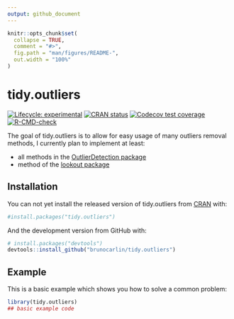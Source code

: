 ```yaml
---
output: github_document
---
```


<!-- README.md is generated from README.Rmd. Please edit that file -->

```r
knitr::opts_chunk$set(
  collapse = TRUE,
  comment = "#>",
  fig.path = "man/figures/README-",
  out.width = "100%"
)
```

# tidy.outliers

<!-- badges: start -->
[![Lifecycle: experimental](https://img.shields.io/badge/lifecycle-experimental-orange.svg)](https://www.tidyverse.org/lifecycle/#experimental)
[![CRAN status](https://www.r-pkg.org/badges/version/tidy.outliers)](https://CRAN.R-project.org/package=tidy.outliers)
[![Codecov test coverage](https://codecov.io/gh/brunocarlin/tidy.outliers/branch/master/graph/badge.svg)](https://codecov.io/gh/brunocarlin/tidy.outliers?branch=master)
[![R-CMD-check](https://github.com/brunocarlin/tidy.outliers/workflows/R-CMD-check/badge.svg)](https://github.com/brunocarlin/tidy.outliers/actions)
<!-- badges: end -->

The goal of tidy.outliers is to allow for easy usage of many outliers removal methods, I currently plan to implement at least:

* all methods in the [OutlierDetection package](https://cran.r-project.org/web/packages/OutlierDetection/index.html)
* method of the [lookout package](https://github.com/Sevvandi/lookout)


## Installation

You can not yet install the released version of tidy.outliers from [CRAN](https://CRAN.R-project.org) with:

``` r
#install.packages("tidy.outliers")
```

And the development version from GitHub with:

```r
# install.packages("devtools")
devtools::install_github("brunocarlin/tidy.outliers")
```


## Example

This is a basic example which shows you how to solve a common problem:

```r
library(tidy.outliers)
## basic example code
```
